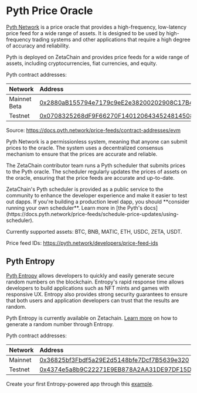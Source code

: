
# Pyth Price Oracle

[Pyth Network](https://docs.pyth.network/) is a price oracle that provides a
high-frequency, low-latency price feed for a wide range of assets. It is
designed to be used by high-frequency trading systems and other applications
that require a high degree of accuracy and reliability.

Pyth is deployed on ZetaChain and provides price feeds for a wide range of
assets, including cryptocurrencies, fiat currencies, and equity.

Pyth contract addresses:

| Network      | Address                                                                                                                                    |
| :----------- | :----------------------------------------------------------------------------------------------------------------------------------------- |
| Mainnet Beta | [0x2880aB155794e7179c9eE2e38200202908C17B43](https://zetachain.blockscout.com/address/0x2880aB155794e7179c9eE2e38200202908C17B43)          |
| Testnet      | [0x0708325268dF9F66270F1401206434524814508b](https://zetachain-athens-3.blockscout.com/address/0x0708325268dF9F66270F1401206434524814508b) |

Source: https://docs.pyth.network/price-feeds/contract-addresses/evm

Pyth Network is a permissionless system, meaning that anyone can submit prices
to the oracle. The system uses a decentralized consensus mechanism to ensure
that the prices are accurate and reliable.

The ZetaChain contributor team runs a Pyth scheduler that submits prices to the
Pyth oracle. The scheduler regularly updates the prices of assets on the oracle,
ensuring that the price feeds are accurate and up-to-date.

<Alert variant="info">
  ZetaChain's Pyth scheduler is provided as a public service to the community to enhance the developer experience and
  make it easier to test out dapps. If you're building a production level dapp, you should **consider running your own
  scheduler**. Learn more in [the Pyth's
  docs](https://docs.pyth.network/price-feeds/schedule-price-updates/using-scheduler).
</Alert>

Currently supported assets: BTC, BNB, MATIC, ETH, USDC, ZETA, USDT.

Price feed IDs: https://pyth.network/developers/price-feed-ids

## Pyth Entropy

[Pyth Entropy](https://docs.pyth.network/entropy) allows developers to quickly and easily generate secure 
random numbers on the blockchain. Entropy's rapid response time allows 
developers to build applications such as NFT mints and games with responsive UX. 
Entropy also provides strong security guarantees to ensure that both 
users and application developers can trust that the results are random.

Pyth Entropy is currently available on Zetachain. [Learn more](https://docs.pyth.network/entropy/generate-random-numbers) on how to generate a random number through Entropy.

Pyth contract addresses:

| Network      | Address                                                                                                                                    |
| :----------- | :----------------------------------------------------------------------------------------------------------------------------------------- |
| Mainnet      | [0x36825bf3Fbdf5a29E2d5148bfe7Dcf7B5639e320](https://zetachain.blockscout.com/address/0x36825bf3Fbdf5a29E2d5148bfe7Dcf7B5639e320)          |
| Testnet      | [0x4374e5a8b9C22271E9EB878A2AA31DE97DF15DAF](https://zetachain-athens-3.blockscout.com/address/0x4374e5a8b9C22271E9EB878A2AA31DE97DF15DAF)            |

Create your first Entropy-powered app through this [example](https://docs.pyth.network/entropy/create-your-first-entropy-app).




